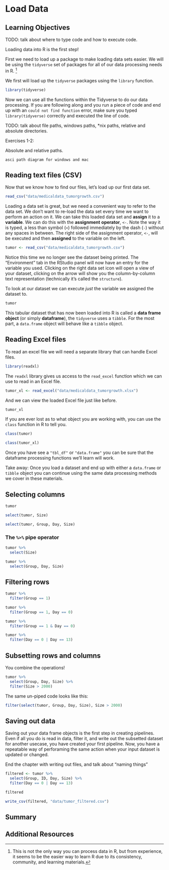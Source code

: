 # Load Data


## Learning Objectives {#load-data-intro}



TODO: talk about where to type code and how to execute code.

Loading data into R is the first step!

First we need to load up a package to make loading data sets easier.
We will be using the `tidyverse` set of packages for all of our data processing needs in R.
^[This is not the only way you can process data in R, but from experience, it seems to be the easier way to learn R due to its consistency, community, and learning materials.]


We first will load up the `tidyverse` packages using the `library` function.

```r
library(tidyverse)
```

Now we can use all the functions within the Tidyverse to do our data processing.
If you are following along and you run a piece of code and end up with an `could not find function` error,
make sure you typed `library(tidyverse)` correctly and executed the line of code.

TODO: talk about file paths, windows paths, *nix paths, relative and absolute directories.

Exercises 1-2:

Absolute and relative paths.

```
asci path diagram for windows and mac
```

## Reading text files (CSV)

Now that we know how to find our files, let's load up our first data set. 

```r
read_csv("data/medicaldata_tumorgrowth.csv")
```

Loading a data set is great, but we need a convenient way to refer to the data set.
We don't want to re-load the data set every time we want to perform an action on it.
We can take this loaded data set and **assign** it to a **variable**.
We can do this with the **assignment** **operator**, `<-`.
Note the way it is typed, a less than symbol (`<`) followed immediately by the dash (`-`) without any spaces in between.
The right side of the assignment operator, `<-`, will be executed and then **assigned** to the variable on the left.

```r
tumor <- read_csv("data/medicaldata_tumorgrowth.csv")
```
Notice this time we no longer see the dataset being printed.
The "Environment" tab in the RStudio panel will now have an entry for the variable you used.
Clicking on the right data set icon will open a view of your dataset,
clicking on the arrow will show you the column-by-column text representation (technically it's called the `structure`).

To look at our dataset we can execute *just* the variable we assigned the dataset to.

```r
tumor
```

This tabular dataset that has now been loaded into R is called a **data frame** **object** (or simply **dataframe**),
the `tidyverse` uses a `tibble`.
For the most part, a `data.frame` object will behave like a `tibble` object.

## Reading Excel files

To read an excel file we will need a separate library that can handle Excel files.

```r
library(readxl)
```

The `readxl` library gives us access to the `read_excel` function which we can use to read in an Excel file.

```r
tumor_xl <- read_excel("data/medicaldata_tumorgrowth.xlsx")
```

And we can view the loaded Excel file just like before.

```r
tumor_xl
```

If you are ever lost as to what object you are working with, you can use the `class` function in R to tell you.

```r
class(tumor)
```

```r
class(tumor_xl)
```

Once you have see a `"tbl_df"` or `"data.frame"` you can be sure that the dataframe processing functions
we'll learn will work.

Take away: Once you load a dataset and end up with either a `data.frame` or `tibble` object you can continue using
the same data processing methods we cover in these materials.

## Selecting columns

```r
tumor
```


```r
select(tumor, Size)
```

```r
select(tumor, Group, Day, Size)
```

### The `%>%` pipe operator

```r
tumor %>%
  select(Size)
```

```r
tumor %>%
  select(Group, Day, Size)
```

## Filtering rows

```r
tumor %>%
  filter(Group == 1)
```

```r
tumor %>%
  filter(Group == 1, Day == 0)
```

```r
tumor %>%
  filter(Group == 1 & Day == 0)
```

```r
tumor %>%
  filter(Day == 0 | Day == 13)
```


## Subsetting rows and columns

You combine the operations!

```r
tumor %>%
  select(Group, Day, Size) %>%
  filter(Size > 2000)
```

The same un-piped code looks like this:

```r
filter(select(tumor, Group, Day, Size), Size > 2000)
```


## Saving out data

Saving out your data frame objects is the first step in creating pipelines.
Even if all you do is read in data, filter it, and write out the subsetted dataset for another usecase,
you have created your first pipeline.
Now, you have a repeatable way of perforaming the same action when your input dataset is updated or changed.

End the chapter with writing out files,
and talk about "naming things"

```r
filtered <- tumor %>%
  select(Group, ID, Day, Size) %>%
  filter(Day == 0 | Day == 13)
```

```r
filtered
```

```r
write_csv(filtered, "data/tumor_filtered.csv")
```

## Summary {#load-data-summary}

## Additional Resources {#load-data-resources}
